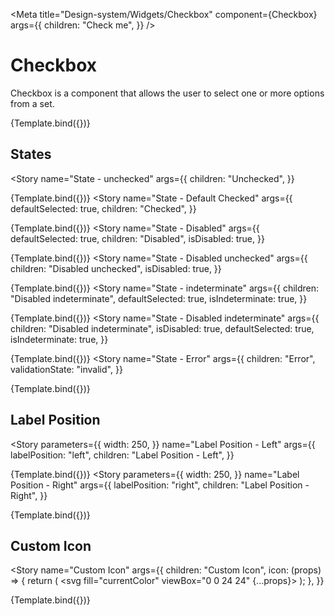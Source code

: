 
<Meta
  title="Design-system/Widgets/Checkbox"
  component={Checkbox}
  args={{
    children: "Check me",
  }}
/>


# Checkbox

Checkbox is a component that allows the user to select one or more options from a set.

<Canvas>
  <Story name="Checkbox">{Template.bind({})}</Story>
</Canvas>

<ArgsTable story="Checkbox" of={Checkbox} />

## States

<Story
  name="State - unchecked"
  args={{
    children: "Unchecked",
  }}
>
  {Template.bind({})}
</Story>
<Story
  name="State - Default Checked"
  args={{
    defaultSelected: true,
    children: "Checked",
  }}
>
  {Template.bind({})}
</Story>
<Story
  name="State - Disabled"
  args={{
    defaultSelected: true,
    children: "Disabled",
    isDisabled: true,
  }}
>
  {Template.bind({})}
</Story>
<Story
  name="State - Disabled unchecked"
  args={{
    children: "Disabled unchecked",
    isDisabled: true,
  }}
>
  {Template.bind({})}
</Story>
<Story
  name="State - indeterminate"
  args={{
    children: "Disabled indeterminate",
    defaultSelected: true,
    isIndeterminate: true,
  }}
>
  {Template.bind({})}
</Story>
<Story
  name="State - Disabled indeterminate"
  args={{
    children: "Disabled indeterminate",
    isDisabled: true,
    defaultSelected: true,
    isIndeterminate: true,
  }}
>
  {Template.bind({})}
</Story>
<Story
  name="State - Error"
  args={{
    children: "Error",
    validationState: "invalid",
  }}
>
  {Template.bind({})}
</Story>

## Label Position

<Story
  parameters={{
    width: 250,
  }}
  name="Label Position - Left"
  args={{
    labelPosition: "left",
    children: "Label Position - Left",
  }}
>
  {Template.bind({})}
</Story>
<Story
  parameters={{
    width: 250,
  }}
  name="Label Position - Right"
  args={{
    labelPosition: "right",
    children: "Label Position - Right",
  }}
>
  {Template.bind({})}
</Story>

## Custom Icon

<Story
  name="Custom Icon"
  args={{
    children: "Custom Icon",
    icon: (props) => {
      return (
        <svg fill="currentColor" viewBox="0 0 24 24" {...props}>
          <path d="M17.8827 19.2968C16.1814 20.3755 14.1638 21.0002 12.0003 21.0002C6.60812 21.0002 2.12215 17.1204 1.18164 12.0002C1.61832 9.62282 2.81932 7.5129 4.52047 5.93457L1.39366 2.80777L2.80788 1.39355L22.6069 21.1925L21.1927 22.6068L17.8827 19.2968ZM5.9356 7.3497C4.60673 8.56015 3.6378 10.1672 3.22278 12.0002C4.14022 16.0521 7.7646 19.0002 12.0003 19.0002C13.5997 19.0002 15.112 18.5798 16.4243 17.8384L14.396 15.8101C13.7023 16.2472 12.8808 16.5002 12.0003 16.5002C9.51498 16.5002 7.50026 14.4854 7.50026 12.0002C7.50026 11.1196 7.75317 10.2981 8.19031 9.60442L5.9356 7.3497ZM12.9139 14.328L9.67246 11.0866C9.5613 11.3696 9.50026 11.6777 9.50026 12.0002C9.50026 13.3809 10.6196 14.5002 12.0003 14.5002C12.3227 14.5002 12.6309 14.4391 12.9139 14.328ZM20.8068 16.5925L19.376 15.1617C20.0319 14.2268 20.5154 13.1586 20.7777 12.0002C19.8603 7.94818 16.2359 5.00016 12.0003 5.00016C11.1544 5.00016 10.3329 5.11773 9.55249 5.33818L7.97446 3.76015C9.22127 3.26959 10.5793 3.00016 12.0003 3.00016C17.3924 3.00016 21.8784 6.87992 22.8189 12.0002C22.5067 13.6998 21.8038 15.2628 20.8068 16.5925ZM11.7229 7.50857C11.8146 7.50299 11.9071 7.50016 12.0003 7.50016C14.4855 7.50016 16.5003 9.51488 16.5003 12.0002C16.5003 12.0933 16.4974 12.1858 16.4919 12.2775L11.7229 7.50857Z" />
        </svg>
      );
    },
  }}
>
  {Template.bind({})}
</Story>
